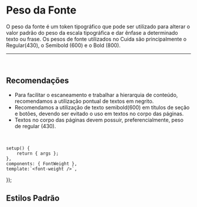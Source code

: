 
<Meta of={PesoFonteStories} />

# Peso da Fonte

O peso da fonte é um token tipográfico que pode ser utilizado para alterar o valor padrão
do peso da escala tipográfica e dar ênfase a determinado texto ou frase.
Os pesos de fonte utilizados no Cuida são principalmente o Regular(430), o Semibold (600) e o Bold (800).

<hr />

<br />

## Recomendações

* Para facilitar o escaneamento e trabalhar a hierarquia de conteúdo, recomendamos a utilização pontual de textos em negrito.
* Recomendamos a utilização de texto semibold(600) em títulos de seção e botões, devendo ser evitado o uso em textos
  no corpo das páginas.
* Textos no corpo das páginas devem possuir, preferencialmente, peso de regular (430).

<br />

	setup() {
		return { args };
	},
	components: { FontWeight },
	template:`<font-weight />`,
});

## Estilos Padrão

<br />

<Story of={PesoFonteStories.PesoDaFonte} />
